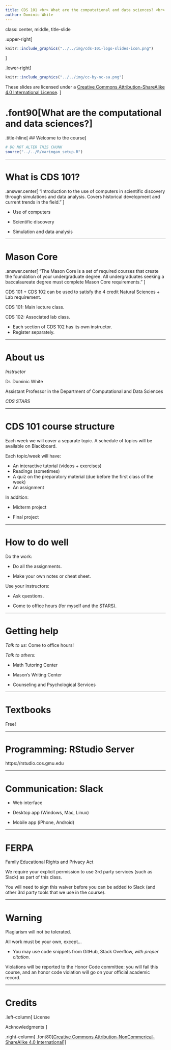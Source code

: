 ```yaml
---
title: CDS 101 <br> What are the computational and data sciences? <br> Welcome to the course
author: Dominic White
---
```


class: center, middle, title-slide

.upper-right[
```r
knitr::include_graphics("../../img/cds-101-logo-slides-icon.png")
```
]

.lower-right[
```r
knitr::include_graphics("../../img/cc-by-nc-sa.png")
```

These slides are licensed under a [Creative Commons Attribution-ShareAlike 4.0 International License](http://creativecommons.org/licenses/by-sa/4.0/).
]

# .font90[What are the computational and data sciences?]
.title-hline[
## Welcome to the course
]

```r
# DO NOT ALTER THIS CHUNK
source("../../R/xaringan_setup.R")
```

---

# What is CDS 101?

.answer.center[
  "Introduction to the use of computers in scientific discovery through simulations and data analysis. Covers historical development and current trends in the field."
  ]

* Use of computers

* Scientific discovery

* Simulation and data analysis

---

# Mason Core

.answer.center[
  "The Mason Core is a set of required courses that create the foundation of your undergraduate degree. All undergraduates seeking a baccalaureate degree must complete Mason Core requirements."
  ]

CDS 101 + CDS 102 can be used to satisfy the 4 credit Natural Sciences + Lab requirement.

CDS 101: Main lecture class.

CDS 102: Associated lab class.

* Each section of CDS 102 has its own instructor.
* Register separately.

---

# About us

*Instructor*

Dr. Dominic White

Assistant Professor in the Department of Computational and Data Sciences

*CDS STARS*

---

# CDS 101 course structure

Each week we will cover a separate topic. A schedule of topics will be available on Blackboard.

Each topic/week will have:

* An interactive tutorial (videos + exercises)
* Readings (sometimes)
* A quiz on the preparatory material (due before the first class of the week)
* An assignment

In addition:

* Midterm project

* Final project

---

# How to do well

Do the work:

* Do all the assignments.

* Make your own notes or cheat sheet.

Use your instructors:

* Ask questions.

* Come to office hours (for myself and the STARS).

---

# Getting help

*Talk to us:* Come to office hours!

*Talk to others:*

* Math Tutoring Center

* Mason’s Writing Center

* Counseling and Psychological Services


---

# Textbooks

Free!

---

# Programming: RStudio Server

https://rstudio.cos.gmu.edu

---

# Communication: Slack

* Web interface

* Desktop app (Windows, Mac, Linux)

* Mobile app (iPhone, Android)

---

# FERPA

Family Educational Rights and Privacy Act

We require your explicit permission to use 3rd party services (such as Slack) as part of this class.

You will need to sign this waiver before you can be added to Slack (and other 3rd party tools that we use in the course).


<!-- --- -->

<!-- # Academic Accomodations -->

<!-- Arrange through the Office of Disability Services. -->

---

# Warning

Plagiarism will not be tolerated.

All work must be your own, except...

* You may use code snippets from GitHub, Stack Overflow, *with proper citation*.

Violations will be reported to the Honor Code committee: you will fail this course, and an honor code violation will go on your official academic record.

---

# Credits

.left-column[
License

Acknowledgments
]

.right-column[
.font80[[Creative Commons Attribution-NonCommerical-ShareAlike 4.0 International](https://creativecommons.org/licenses/by-nc-sa/4.0/)]
]
